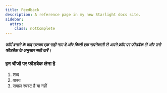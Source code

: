 ```yaml
---
title: Feedback
description: A reference page in my new Starlight docs site.
sidebar:
  attrs:
    class: notComplete
---
```


##### फॉर्म बनाने के बाद उसका एक सही नाम दें और किसी एक सपनेवाली से अपने फ्रॉम पर फीडबैक लें और उसे फीडबैक के अनुसार सही करें।

### इन चीजों पर फीडबैक लेना है
1. शब्द
2. वाक्य
3. सवाल स्पस्ट है या नहीं
